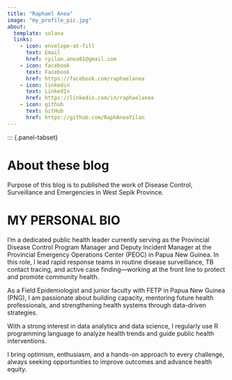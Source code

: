 ```yaml
---
title: "Raphael Anea"
image: "my_profile_pic.jpg"
about:
  template: solana
  links:
    - icon: envelope-at-fill
      text: Email
      href: ryilan.anea01@gmail.com
    - icon: facebook
      text: Facebook
      href: https://facebook.com/raphaelanea
    - icon: linkedin
      text: LinkedIn
      href: https://linkedin.com/in/raphaelanea
    - icon: github
      text: GitHub
      href: https://github.com/RaphAneaYilan
---
```


::: {.panel-tabset}

# About these blog

Purpose of this blog is to published the work of Disease Control, Surveillance and Emergencies in West Sepik Province.

# MY PERSONAL BIO

I’m a dedicated public health leader currently serving as the Provincial Disease Control Program Manager and Deputy Incident Manager at the Provincial Emergency Operations Center (PEOC) in Papua New Guinea. In this role, I lead rapid response teams in routine disease surveillance, TB contact tracing, and active case finding—working at the front line to protect and promote community health.

As a Field Epidemiologist and junior faculty with FETP in Papua New Guinea (PNG), I am passionate about building capacity, mentoring future health professionals, and strengthening health systems through data-driven strategies.

With a strong interest in data analytics and data science, I regularly use R programming language to analyze health trends and guide public health interventions.

I bring optimism, enthusiasm, and a hands-on approach to every challenge, always seeking opportunities to improve outcomes and advance health equity.


